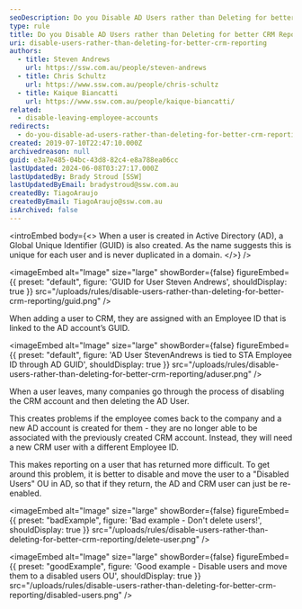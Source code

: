 ```yaml
---
seoDescription: Do you Disable AD Users rather than Deleting for better CRM Reporting?
type: rule
title: Do you Disable AD Users rather than Deleting for better CRM Reporting?
uri: disable-users-rather-than-deleting-for-better-crm-reporting
authors:
  - title: Steven Andrews
    url: https://ssw.com.au/people/steven-andrews
  - title: Chris Schultz
    url: https://www.ssw.com.au/people/chris-schultz
  - title: Kaique Biancatti
    url: https://www.ssw.com.au/people/kaique-biancatti/
related:
  - disable-leaving-employee-accounts
redirects:
  - do-you-disable-ad-users-rather-than-deleting-for-better-crm-reporting
created: 2019-07-10T22:47:10.000Z
archivedreason: null
guid: e3a7e485-04bc-43d8-82c4-e8a788ea06cc
lastUpdated: 2024-06-08T03:27:17.000Z
lastUpdatedBy: Brady Stroud [SSW]
lastUpdatedByEmail: bradystroud@ssw.com.au
createdBy: TiagoAraujo
createdByEmail: TiagoAraujo@ssw.com.au
isArchived: false
---
```


<introEmbed
  body={<>
When a user is created in Active Directory (AD), a Global Unique Identifier (GUID) is also created. As the name suggests this is unique for each user and is never duplicated in a domain.
  </>}
/>

<imageEmbed
  alt="Image"
  size="large"
  showBorder={false}
  figureEmbed={{
    preset: "default",
    figure: 'GUID for User Steven Andrews',
    shouldDisplay: true
  }}
  src="/uploads/rules/disable-users-rather-than-deleting-for-better-crm-reporting/guid.png"
/>

When adding a user to CRM, they are assigned with an Employee ID that is linked to the AD account’s GUID.


<imageEmbed
  alt="Image"
  size="large"
  showBorder={false}
  figureEmbed={{
    preset: "default",
    figure: 'AD User StevenAndrews is tied to STA Employee ID through AD GUID',
    shouldDisplay: true
  }}
  src="/uploads/rules/disable-users-rather-than-deleting-for-better-crm-reporting/aduser.png"
/>

When a user leaves, many companies go through the process of disabling the CRM account and then deleting the AD User.

This creates problems if the employee comes back to the company and a new AD account is created for them - they are no longer able to be associated with the previously created CRM account. Instead, they will need a new CRM user with a different Employee ID.

This makes reporting on a user that has returned more difficult. To get around this problem, it is better to disable and move the user to a "Disabled Users" OU in AD, so that if they return, the AD and CRM user can just be re-enabled.

<imageEmbed
  alt="Image"
  size="large"
  showBorder={false}
  figureEmbed={{
    preset: "badExample",
    figure: 'Bad example - Don\'t delete users!',
    shouldDisplay: true
  }}
  src="/uploads/rules/disable-users-rather-than-deleting-for-better-crm-reporting/delete-user.png"
/>

<imageEmbed
  alt="Image"
  size="large"
  showBorder={false}
  figureEmbed={{
    preset: "goodExample",
    figure: 'Good example - Disable users and move them to a disabled users OU',
    shouldDisplay: true
  }}
  src="/uploads/rules/disable-users-rather-than-deleting-for-better-crm-reporting/disabled-users.png"
/>
